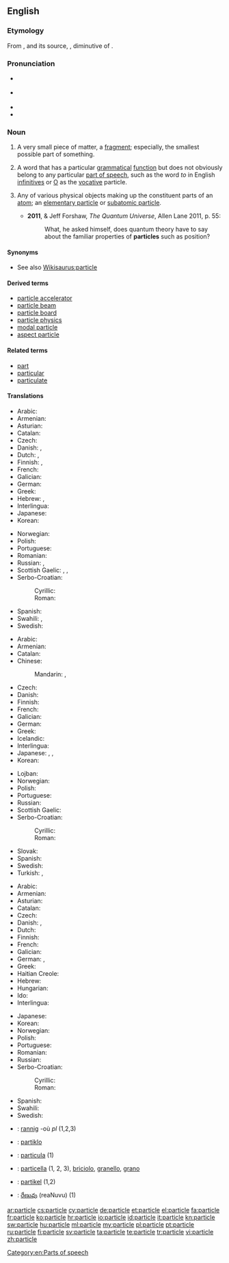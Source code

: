 ==English==
{{wikipedia}}

===Etymology===
From {{etyl|frm}} {{term|particule}}, and its source, {{etyl|la}} {{term|particula||small part, particle}}, diminutive of {{term|pars||part, piece}}.

===Pronunciation===
* {{a|UK}} {{IPA|/ˈpɑːtɪk(ə)l/}}
* {{a|US}} {{IPA|/ˈpɑːɹdəkəl/}}
* {{audio|en-us-particle.ogg|Audio (US)}}
* {{rhymes|ɑː(r)tɪkəl}}

===Noun===
{{en-noun}}

# A very small piece of matter, a [[fragment]]; especially, the smallest possible part of something. {{defdate|from 14th c.}}
# {{linguistics}} A word that has a particular [[grammatical]] [[function]] but does not obviously belong to any particular [[part of speech]], such as the word ''to'' in English [[infinitive]]s or [[O]] as the [[vocative]] particle. {{defdate|from 16th c.}}
# {{physics}} Any of various physical objects making up the constituent parts of an [[atom]]; an [[elementary particle]] or [[subatomic particle]]. {{defdate|from 19th c.}}
#* '''2011''', {{w|Brian Cox (physicist)|Brian Cox}} & Jeff Forshaw, ''The Quantum Universe'', Allen Lane 2011, p. 55:
#*: What, he asked himself, does quantum theory have to say about the familiar properties of '''particles''' such as position?

====Synonyms====
* See also [[Wikisaurus:particle]]

====Derived terms====
* [[particle accelerator]]
* [[particle beam]]
* [[particle board]]
* [[particle physics]]
* [[modal particle]]
* [[aspect particle]]

====Related terms====
* [[part]]
* [[particular]]
* [[particulate]]

====Translations====
{{trans-top|body with very small size}}
* Arabic: {{t-|ar|جسيم|tr=Jusaim}}
* Armenian: {{t-|hy|մասնիկ|tr=masnik}}
* Asturian: {{t|ast|partícula|f}}
* Catalan: {{t|ca|partícula|f}}
* Czech: {{t+|cs|částice|f}}
* Danish: {{t|da|partikel|c}}, {{t|da|lille}} {{t|da|del|c}}
* Dutch: {{t|nl|deeltje|n}}, {{t|nl|partikel|n}}
* Finnish: {{t+|fi|hiukkanen}}, {{t+|fi|partikkeli}}
* French: {{t+|fr|particule|f}}
* Galician: {{t|gl|partícula|f}}
* German: {{t+|de|Partikel|n}}
* Greek: {{t+|el|μόριο|n|tr=mório}}
* Hebrew: {{t|he|חלקיק|m|tr=chelkik}}, {{t|he|גרגיר|m|tr=gargir}}
* Interlingua: {{t-|ia|particula|xs=Interlingua}}
* Japanese: {{t|ja|粒子|tr=ryūshi|sc=Jpan}}
* Korean: {{t|ko|입자|tr=ipja|sc=Kore}}
{{trans-mid}}
* Norwegian: {{t+|no|partikkel|m}}
* Polish: {{t+|pl|cząstka|f}}
* Portuguese: {{t+|pt|partícula|f}}
* Romanian: {{t|ro|particulă|f}}
* Russian: {{t+|ru|частица|f|tr=častíca}}, {{t+|ru|крупица|f|tr=krupíca}}
* Scottish Gaelic: {{t-|gd|bìdeag|f|xs=Scottish Gaelic}}, {{t-|gd|criomag|f|xs=Scottish Gaelic}}, {{t-|gd|mìr|m|xs=Scottish Gaelic}}
* Serbo-Croatian:
*: Cyrillic: {{t+|sh|честица|f|alt=чѐстица}}
*: Roman: {{t+|sh|čestica|f|alt=čèstica}}
* Spanish: {{t+|es|partícula|f}}
* Swahili: {{t+|sw|chembechembe|xs=Swahili}}, {{t+|sw|punje|xs=Swahili}}
* Swedish: {{t|sv|partikel|c}}
{{trans-bottom}}

{{trans-top|word that does not belong to any particular part of speech}}
* Arabic: {{t-|ar|أداة|f|tr=ʼadāa}}
* Armenian: {{t-|hy|եղանակավորող բառ|tr=eġanakavoroġ baṙ}}
* Catalan: {{t|ca|partícula|f}}
* Chinese:
*: Mandarin: {{t-|cmn|助詞|sc=Hani}}, {{t|cmn|助词|tr=zhùcí|sc=Hani}}
* Czech: {{t+|cs|částice|f}}
* Danish: {{t+|da|partikel|c}}
* Finnish: {{t+|fi|partikkeli}}
* French: {{t+|fr|particule|f}}
* Galician: {{t|gl|partícula|f}}
* German: {{t+|de|Partikel|f}}
* Greek: {{t+|el|μόριο|n|tr=mório}}
* Icelandic: {{t+|is|smáorð|n}}
* Interlingua: {{t-|ia|particula|xs=Interlingua}}
* Japanese: {{t+|ja|助詞|tr=じょし, joshi}}, {{t|ja|助辞|tr=じょじ, joji}}, {{t|ja|てにをは|tr=teniowa|sc=Jpan}}<!-- は is pronounced "ha", not "wa" here -->
* Korean: {{t|ko|조사|tr=josa|sc=Kore}}
{{trans-mid}}
* Lojban: {{t|jbo|cmavo}}
* Norwegian: {{t+|no|partikkel}}
* Polish: {{t+|pl|partykuła|f}}
* Portuguese: {{t+|pt|partícula|f}}
* Russian: {{t+|ru|частица|f|tr=častíca}}
* Scottish Gaelic: {{t-|gd|mion-fhacal|m|xs=Scottish Gaelic}}
* Serbo-Croatian:
*: Cyrillic: {{t+|sh|честица|f|alt=чѐстица}}
*: Roman: {{t+|sh|čestica|f|alt=čèstica}}
* Slovak: {{t-|sk|častica|f}}
* Spanish: {{t+|es|partícula|f}}
* Swedish: {{t|sv|partikel|c}}
* Turkish: {{t|tr|edat}}, {{t|tr|ilgeç}}
{{trans-bottom}}

{{trans-top|elementary particle or subatomic particle}}
* Arabic: {{t-|ar|جسيم|tr=Jusaim}}
* Armenian: {{t-|hy|մասնիկ|tr=masnik}}
* Asturian: {{t|ast|partícula|f}}
* Catalan: {{t|ca|partícula|f}}
* Czech: {{t+|cs|částice|f}}
* Danish: {{t+|da|partikel|c}}, {{t-|da|elementarpartikel|c}}
* Dutch: {{t-|nl|deeltje|n}}
* Finnish: {{t+|fi|hiukkanen}}
* French: {{t+|fr|particule|f}}
* Galician: {{t|gl|partícula|f}}
* German: {{t+|de|Partikel|n}}, {{t|de|Teilchen|n}}
* Greek: {{t+|el|σωματίδιο|n|tr=somatídio}}
* Haitian Creole: {{tø|ht|patikil}}
* Hebrew: {{t|he|חלקיק|m|tr=chelkik}}
* Hungarian: {{t+|hu|részecske}}
* Ido: {{t|io|partikulo|xs=Ido}}
* Interlingua: {{t-|ia|particula|xs=Interlingua}}
{{trans-mid}}
* Japanese: {{t|ja|素粒子|tr=soryūshi|sc=Jpan}}
* Korean: {{t|ko|소립자|tr=soripja|sc=Kore}}
* Norwegian: {{t+|no|partikkel|m}}
* Polish: {{t+|pl|cząstka|f}}
* Portuguese: {{t+|pt|partícula|f}}
* Romanian: {{t|ro|particulă|f}}
* Russian: {{t+|ru|частица|f|tr=častíca}}
* Serbo-Croatian:
*: Cyrillic: {{t+|sh|честица|f|alt=чѐстица}}
*: Roman: {{t+|sh|čestica|f|alt=čèstica}}
* Spanish: {{t+|es|partícula|f}}
* Swahili: {{t+|sw|chembechembe|xs=Swahili}}
* Swedish: {{t|sv|partikel|c}}
{{trans-bottom}}

{{checktrans-top}}
* {{ttbc|br}}: [[rannig]] {{f}} -où ''pl'' (1,2,3)
* {{ttbc|eo}}: [[partiklo]]
* {{ttbc|ia}}: [[particula]] (1)
{{trans-mid}}
* {{ttbc|it}}: [[particella]] {{f}} (1, 2, 3), [[briciolo]], [[granello]], [[grano]]
* {{ttbc|sv}}: [[partikel]] {{c}} (1,2)
* {{ttbc|te}}: [[రేణువు]] (reaNuvu) (1)
{{trans-bottom}}

[[Category:en:Parts of speech]]

[[ar:particle]]
[[cs:particle]]
[[cy:particle]]
[[de:particle]]
[[et:particle]]
[[el:particle]]
[[fa:particle]]
[[fr:particle]]
[[ko:particle]]
[[hr:particle]]
[[io:particle]]
[[id:particle]]
[[it:particle]]
[[kn:particle]]
[[sw:particle]]
[[hu:particle]]
[[ml:particle]]
[[my:particle]]
[[pl:particle]]
[[pt:particle]]
[[ru:particle]]
[[fi:particle]]
[[sv:particle]]
[[ta:particle]]
[[te:particle]]
[[tr:particle]]
[[vi:particle]]
[[zh:particle]]